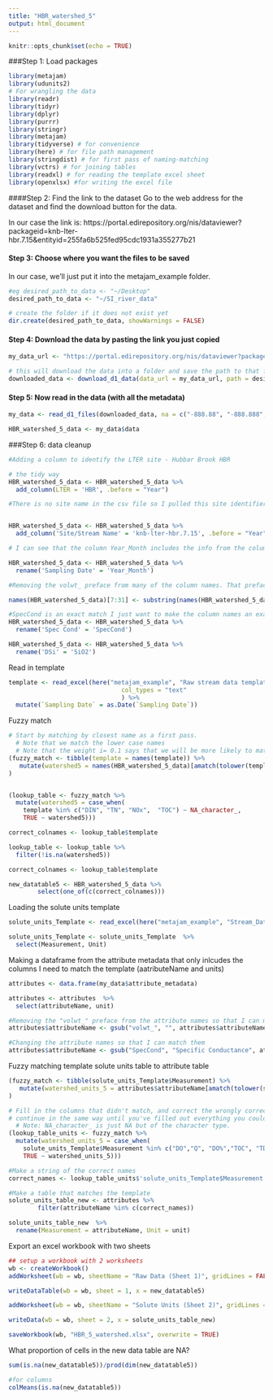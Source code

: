 ```yaml
---
title: "HBR_watershed_5"
output: html_document
---
```


```r
knitr::opts_chunk$set(echo = TRUE)
```

###Step 1: Load packages
```r

library(metajam)  
library(udunits2)
# For wrangling the data
library(readr)
library(tidyr)
library(dplyr)
library(purrr)
library(stringr)
library(metajam)
library(tidyverse) # for convenience
library(here) # for file path management
library(stringdist) # for first pass of naming-matching
library(vctrs) # for joining tables
library(readxl) # for reading the template excel sheet
library(openxlsx) #for writing the excel file

```

####Step 2: Find the link to the dataset
Go to the web address for the dataset and find the download button for the data. 

In our case the link is: https://portal.edirepository.org/nis/dataviewer?packageid=knb-lter-hbr.7.15&entityid=255fa6b525fed95cdc1931a355277b21

#### Step 3: Choose where you want the files to be saved
In our case, we'll just put it into the metajam_example folder.

```r

#eg desired_path_to_data <- "~/Desktop"
desired_path_to_data <- "~/SI_river_data"

# create the folder if it does not exist yet
dir.create(desired_path_to_data, showWarnings = FALSE)

```

#### Step 4: Download the data by pasting the link you just copied

```r


my_data_url <- "https://portal.edirepository.org/nis/dataviewer?packageid=knb-lter-hbr.7.15&entityid=255fa6b525fed95cdc1931a355277b21"

# this will download the data into a folder and save the path to that folder
downloaded_data <- download_d1_data(data_url = my_data_url, path = desired_path_to_data)


```

#### Step 5: Now read in the data (with all the metadata)

```r

my_data <- read_d1_files(downloaded_data, na = c("-888.88", "-888.888", "-888"))

HBR_watershed_5_data <- my_data$data

```



###Step 6: data cleanup

```r

#Adding a column to identify the LTER site - Hubbar Brook HBR

# the tidy way
HBR_watershed_5_data <- HBR_watershed_5_data %>% 
  add_column(LTER = 'HBR', .before = "Year")

#There is no site name in the csv file so I pulled this site identifier from the data portal


HBR_watershed_5_data <- HBR_watershed_5_data %>% 
  add_column('Site/Stream Name' = 'knb-lter-hbr.7.15', .before = "Year")

# I can see that the column Year_Month includes the info from the column in the template 'Sampling Date' so I want to rename that column 

HBR_watershed_5_data <- HBR_watershed_5_data %>% 
  rename('Sampling Date' = 'Year_Month')

```


```r

#Removing the volwt_ preface from many of the column names. That preface was preventing me from identifying which columns were a match to the template 

names(HBR_watershed_5_data)[7:31] <- substring(names(HBR_watershed_5_data)[7:31],7,15)

#SpecCond is an exact match I just want to make the column names an exact match
HBR_watershed_5_data <- HBR_watershed_5_data %>% 
  rename('Spec Cond' = 'SpecCond')

HBR_watershed_5_data <- HBR_watershed_5_data %>% 
  rename('DSi' = 'SiO2')


```

Read in template
```r

template <- read_excel(here("metajam_example", "Raw stream data template.xlsx"), 
                               col_types = "text"
                               ) %>%
  mutate(`Sampling Date` = as.Date(`Sampling Date`))

```

Fuzzy match
```r

# Start by matching by closest name as a first pass. 
  # Note that we match the lower case names
  # Note that the weight i= 0.1 says that we will be more likely to match if watershed 1 = template + extra
(fuzzy_match <- tibble(template = names(template)) %>%
   mutate(watershed5 = names(HBR_watershed_5_data)[amatch(tolower(template), tolower(names(HBR_watershed_5_data)), maxDist = 1, weight = c(d=1,i=0.1,s=1,t=1))])
)


(lookup_table <- fuzzy_match %>%
  mutate(watershed5 = case_when(
    template %in% c("DIN", "TN", "NOx",  "TOC") ~ NA_character_,
    TRUE ~ watershed5)))

correct_colnames <- lookup_table$template

```

```r

lookup_table <- lookup_table %>%
  filter(!is.na(watershed5))

correct_colnames <- lookup_table$template

new_datatable5 <- HBR_watershed_5_data %>% 
        select(one_of(c(correct_colnames)))


```

Loading the solute units template

```r


solute_units_Template <- read_excel(here("metajam_example", "Stream_Data_Template.xlsx"), sheet = "Solute Units" )

solute_units_Template <- solute_units_Template  %>%
  select(Measurement, Unit)


```

Making a dataframe from the attribute metadata that only inlcudes the columns I need to match the template (aatributeName and units)
```r

attributes <- data.frame(my_data$attribute_metadata)

attributes <- attributes  %>%
  select(attributeName, unit)

#Removing the "volwt_" preface from the attribute names so that I can match them
attributes$attributeName <- gsub("volwt_", "", attributes$attributeName)

#Changing the attribute names so that I can match them
attributes$attributeName <- gsub("SpecCond", "Specific Conductance", attributes$attributeName)

```



Fuzzy matching template solute units table to attribute table
```r

(fuzzy_match <- tibble(solute_units_Template$Measurement) %>%
   mutate(watershed_units_5 = attributes$attributeName[amatch(tolower(solute_units_Template$Measurement), tolower(attributes$attributeName), maxDist = 1, weight = c(d=1,i=0.1,s=1,t=1))])
)


```


```r


# Fill in the columns that didn't match, and correct the wrongly corrected matches
# continue in the same way until you've filled out everything you could.
  # Note: NA_character_ is just NA but of the character type.
(lookup_table_units <- fuzzy_match %>%
  mutate(watershed_units_5 = case_when(
    solute_units_Template$Measurement %in% c("DO","Q", "DO%","TOC", "TDP","PON", "PP", "TKN","DOP","TN", "TP") ~ NA_character_,
    TRUE ~ watershed_units_5)))

#Make a string of the correct names
correct_names <- lookup_table_units$'solute_units_Template$Measurement'


```

```r

#Make a table that matches the template
solute_units_table_new <- attributes %>% 
        filter(attributeName %in% c(correct_names))

solute_units_table_new  %>% 
  rename(Measurement = attributeName, Unit = unit)

```

Export an excel workbook with two sheets

```r


## setup a workbook with 2 worksheets
wb <- createWorkbook()
addWorksheet(wb = wb, sheetName = "Raw Data (Sheet 1)", gridLines = FALSE)

writeDataTable(wb = wb, sheet = 1, x = new_datatable5)

addWorksheet(wb = wb, sheetName = "Solute Units (Sheet 2)", gridLines = FALSE)

writeData(wb = wb, sheet = 2, x = solute_units_table_new)

saveWorkbook(wb, "HBR_5_watershed.xlsx", overwrite = TRUE)

```

What proportion of cells in the new data table are NA?

```r

sum(is.na(new_datatable5))/prod(dim(new_datatable5))

#for columns
colMeans(is.na(new_datatable5))

```